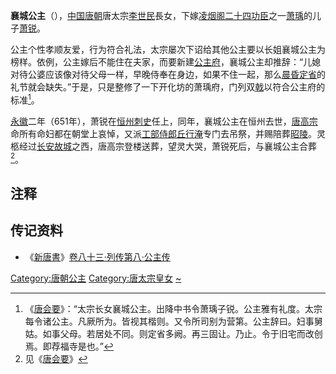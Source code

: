 {{東亞女性歷史人物
| 名稱=襄城公主
| 身份=[[唐朝|唐朝]]公主
| 畫像=
| 說明=
| 姓=李
| 名=
| 封爵=[[公主|公主]]
| 位號=
| 封號=襄城公主
| 出生年=
| 逝世年=651年
| 諡號=
| 墳墓=陪葬昭陵
| 父親=[[唐太宗|唐太宗]]
| 同胞兄弟=
| 母親=
|}}
'''襄城公主'''（{{bd|7世纪|?|651年|catIdx=L}}），[[中国|中国]][[唐朝|唐朝]]唐太宗[[李世民|李世民]]長女，下嫁[[凌烟阁二十四功臣|凌烟阁二十四功臣]]之一[[萧瑀|萧瑀]]的儿子[[萧锐|萧锐]]。

公主个性孝顺友爱，行为符合礼法，太宗屡次下诏给其他公主要以长姐襄城公主为榜样。依例，公主嫁后不能住在夫家，而要新建[[公主府|公主府]]，襄城公主却推辞：“儿媳对待公婆应该像对待父母一样，早晚侍奉在身边，如果不住一起，那么[[晨昏定省|晨昏定省]]的礼节就会缺失。”于是，只是整修了一下开化坊的萧瑀府，门列双[[戟|戟]]以符合公主府的标准<ref>《[[唐会要|唐会要]]》：“太宗长女襄城公主。出降中书令萧瑀子锐。公主雅有礼度。太宗每令诸公主。凡厥所为。皆视其楷则。又令所司别为营第。公主辞曰。妇事舅姑。如事父母。若居处不同。则定省多阙。再三固让。乃止。令于旧宅而改创焉。即荐福寺是也。”</ref>。

[[永徽|永徽]]二年（651年），萧锐在[[恒州_(宣政)|恒州]][[刺史|刺史]]任上，同年，襄城公主在恒州去世，[[唐高宗|唐高宗]]命所有命妇都在朝堂上哀悼，又派[[工部|工部]][[侍郎|侍郎]][[丘行淹|丘行淹]]专门去吊祭，并赐陪葬[[唐昭陵|昭陵]]。灵柩经过[[长安|长安]][[汉长安城|故城]]之西，唐高宗登楼送葬，望灵大哭，萧锐死后，与襄城公主合葬<ref>见《[[唐会要|唐会要]]》</ref>。

== 注释 ==
{{Reflist}}

== 传记资料 ==
*《[[新唐書|新唐書]]》[[s:新唐书/卷83|卷八十三·列传第八·公主传]] 

[[Category:唐朝公主|Category:唐朝公主]]
[[Category:唐太宗皇女|Category:唐太宗皇女]]
[[Category:李姓|~]]